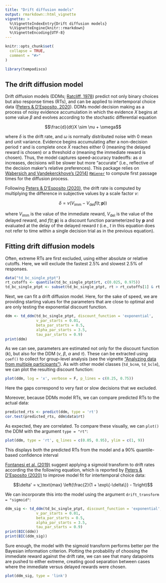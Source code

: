 ```yaml
---
title: "Drift diffusion models"
output: rmarkdown::html_vignette
vignette: >
  %\VignetteIndexEntry{Drift diffusion models}
  %\VignetteEngine{knitr::rmarkdown}
  %\VignetteEncoding{UTF-8}
---
```


```r
knitr::opts_chunk$set(
  collapse = TRUE,
  comment = "#>"
)
```

```r
library(tempodisco)
```

## The drift diffusion model

Drift diffusion models (DDMs; [Ratcliff, 1978](https://doi.org/10.1037/0033-295X.85.2.59)) predict not only binary choices but also response times (RTs), and can be applied to intertemporal choice data ([Peters & D'Esposito, 2020](https://doi.org/10.1371/journal.pcbi.1007615)). DDMs model decision making as a process of noisy evidence accumulation in which the evidence $X$ begins at some value $\beta$ and evolves according to the stochastic differential equation

$$\frac{d}{dt}X \sim \nu + \omega$$

where $\delta$ is the drift rate, and $\omega$ is normally distributed noise with 0 mean and unit variance. Evidence begins accumulating after a non-decision period $\tau$ and is complete once $X$ reaches either 0 (meaning the delayed reward is chosen) or a threshold $\alpha$ (meaning the immediate reward is chosen). Thus, the model captures speed-accuracy tradeoffs: as $\alpha$ increases, decisions will be slower but more "accurate" (i.e., reflective of the decision maker's relative preferences). This package relies on [Wabersich and Vandekerckhove's (2014) ](https://doi.org/10.32614/RJ-2014-005) [`RWiener`](https://cran.r-project.org/web/packages/RWiener/index.html) to compute first passage times for the diffusion process.

Following [Peters & D'Esposito (2020)](https://doi.org/10.1371/journal.pcbi.1007615), the drift rate is computed by multiplying the difference in subjective values by a scale factor $v$:

$$\delta = v\big( V_\text{imm} - V_\text{del}f(t;\mathbf{p})\big)$$

where $V_\text{imm}$ is the value of the immediate reward, $V_\text{del}$ is the value of the delayed reward, and $f(t;\mathbf{p})$ is a discount function parameterized by $\mathbf{p}$ and evaluated at the delay of the delayed reward $t$ (i.e., $t$ in this equation does not refer to time within a single decision trial as in the previous equation).

## Fitting drift diffusion models

Often, extreme RTs are first excluded, using either absolute or relative cutoffs. Here, we will exclude the fastest 2.5% and slowest 2.5% of responses.

```r
data("td_bc_single_ptpt")
rt_cutoffs <- quantile(td_bc_single_ptpt$rt, c(0.025, 0.975))
td_bc_single_ptpt <- subset(td_bc_single_ptpt, rt > rt_cutoffs[1] & rt < rt_cutoffs[2])
```

Next, we can fit a drift diffusion model. Here, for the sake of speed, we are providing starting values for the parameters that are close to optimal and are only testing the exponential discount function.

```r
ddm <- td_ddm(td_bc_single_ptpt, discount_function = 'exponential',
              v_par_starts = 0.01,
              beta_par_starts = 0.5,
              alpha_par_starts = 3.5,
              tau_par_starts = 0.9)
print(ddm)
```

As we can see, parameters are estimated not only for the discount function ($k$), but also for the DDM ($v$, $\beta$, $\alpha$ and $\tau$). These can be extracted using `coef()` to collect for group-level analysis (see the vignette ["Analyzing data from multiple participants"](analyzling-study.html)). As with other model classes (`td_bcnm`, `td_bclm`), we can plot the resulting discount function:

```r
plot(ddm, log = 'x', verbose = F, p_lines = c(0.25, 0.75))
```

Here the gaps correspond to very fast or slow decisions that we excluded.

Moreover, because DDMs model RTs, we can compare predicted RTs to the actual data:

```r
predicted_rts <- predict(ddm, type = 'rt')
cor.test(predicted_rts, ddm$data$rt)
```

As expected, they are correlated. To compare these visually, we can `plot()` the DDM with the argument `type = "rt"`:

```r
plot(ddm, type = 'rt', q_lines = c(0.05, 0.95), ylim = c(1, 9))
```

This displays both the predicted RTs from the model and a 90% quantile-based confidence interval

[Fontanesi et al. (2019)](https://doi.org/10.3758/s13423-018-1554-2) suggest applying a sigmoid transform to drift rates according the the following equation, which is reported by [Peters & D'Esposito (2020)](https://doi.org/10.1371/journal.pcbi.1007615) to improve model fit for intertemporal choice data:

$$\delta' = v_\text{max} \left(\frac{2}{1 + \exp\{-\delta\}} - 1\right)$$

We can incorporate this into the model using the argument `drift_transform = "sigmoid"`:

```r
ddm_sig <- td_ddm(td_bc_single_ptpt, discount_function = 'exponential', drift_transform = 'sigmoid',
              v_par_starts = 0.01,
              beta_par_starts = 0.5,
              alpha_par_starts = 3.5,
              tau_par_starts = 0.9)
print(BIC(ddm))
print(BIC(ddm_sig))
```

Sure enough, the model with the sigmoid transform performs better per the Bayesian information criterion. Plotting the probability of choosing the immediate reward against the drift rate, we can see that many datapoints are pushed to either extreme, creating good separation between cases where the immediate versus delayed rewards were chosen.

```r
plot(ddm_sig, type = 'link')
```
